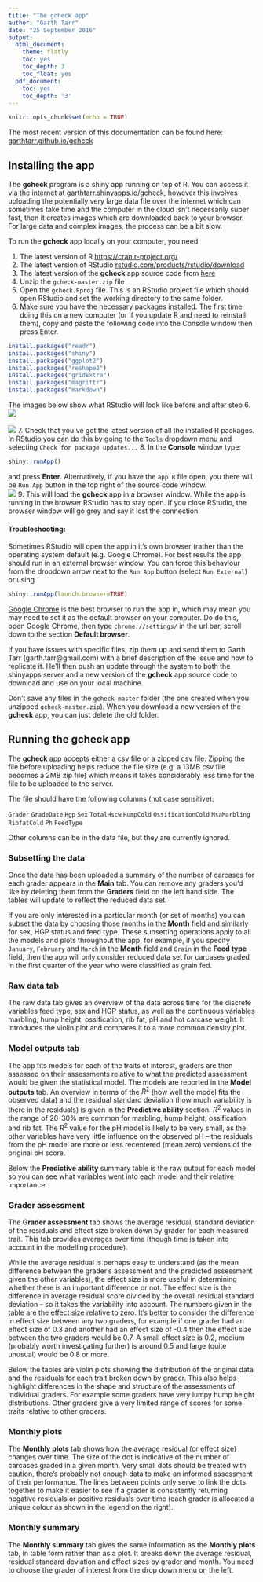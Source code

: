 ```yaml
---
title: "The gcheck app"
author: "Garth Tarr"
date: "25 September 2016"
output:
  html_document:
    theme: flatly
    toc: yes
    toc_depth: 3
    toc_float: yes
  pdf_document:
    toc: yes
    toc_depth: '3'
---
```


```r
knitr::opts_chunk$set(echo = TRUE)
```

The most recent version of this documentation can be found here: [garthtarr.github.io/gcheck](https://garthtarr.github.io/gcheck/)

## Installing the app

The **gcheck** program is a shiny app running on top of R.  You can access it via the internet at [garthtarr.shinyapps.io/gcheck](https://garthtarr.shinyapps.io/gcheck/), however this involves uploading the potentially very large data file over the internet which can sometimes take time and the computer in the cloud isn't necessarily super fast, then it creates images which are downloaded back to your browser.  For large data and complex images, the process can be a bit slow.

To run the **gcheck** app locally on your computer, you need:

1. The latest version of R [https://cran.r-project.org/](cran.r-project.org)
2. The latest version of RStudio [rstudio.com/products/rstudio/download](https://www.rstudio.com/products/rstudio/download/)
3. The latest version of the **gcheck** app source code from [here](https://github.com/garthtarr/gcheck/archive/master.zip)
4. Unzip the `gcheck-master.zip` file
5. Open the `gcheck.Rproj` file.  This is an RStudio project file which should open RStudio and set the working directory to the same folder.
6. Make sure you have the necessary packages installed.  The first time doing this on a new computer (or if you update R and need to reinstall them), copy and paste the following code into the Console window then press Enter.
```r
install.packages("readr")
install.packages("shiny")
install.packages("ggplot2")
install.packages("reshape2")
install.packages("gridExtra")
install.packages("magrittr")
install.packages("markdown")
```
   The images below show what RStudio will look like before and after step 6.
   ![](img/screenshot1.png) <br><br>
   ![](img/screenshot2.png)
7. Check that you've got the latest version of all the installed R packages.  In RStudio you can do this by going to the `Tools` dropdown menu and selecting `Check for package updates...`
8. In the **Console** window type:
```r
shiny::runApp()
```
   and press **Enter**.  Alternatively, if you have the `app.R` file open, you there will be `Run App` button in the top right of the source code window.  
   ![](img/screenshot.png)
9. This will load the **gcheck** app in a browser window.  While the app is running in the browser RStudio has to stay open.  If you close RStudio, the browser window will go grey and say it lost the connection. 

#### Troubleshooting:

Sometimes RStudio will open the app in it's own browser (rather than the operating system default (e.g. Google Chrome).  For best results the app should run in an external browser window.  You can force this behaviour from the dropdown arrow next to the `Run App` button (select `Run External`) or using

```r
shiny::runApp(launch.browser=TRUE)
```

[Google Chrome](https://www.google.com.au/chrome/browser/desktop/) is the best browser to run the app in, which may mean you may need to set it as the default browser on your computer.  Do do this, open Google Chrome, then type `chrome://settings/` in the url bar, scroll down to the section **Default browser**.

If you have issues with specific files, zip them up and send them to Garth Tarr (garth.tarr@gmail.com) with a brief description of the issue and how to replicate it.  He'll then push an update through the system to both the shinyapps server and a new version of the **gcheck** app source code to download and use on your local machine. 

Don't save any files in the `gcheck-master` folder (the one created when you unzipped `gcheck-master.zip`).  When you download a new version of the **gcheck** app, you can just delete the old folder.

## Running the gcheck app

The **gcheck** app accepts either a csv file or a zipped csv file.  Zipping the file before uploading helps reduce the file size (e.g. a 13MB csv file becomes a 2MB zip file) which means it takes considerably less time for the file to be uploaded to the server.

The file should have the following columns (not case sensitive):

`Grader`
`GradeDate`
`Hgp`
`Sex`
`TotalHscw`
`HumpCold`
`OssificationCold`
`MsaMarbling`
`RibfatCold`
`Ph`
`FeedType`

Other columns can be in the data file, but they are currently ignored.

### Subsetting the data

Once the data has been uploaded a summary of the number of carcases for each grader appears in the **Main** tab.  You can remove any graders you'd like by deleting them from the **Graders** field on the left hand side.  The tables will update to reflect the reduced data set.

If you are only interested in a particular month (or set of months) you can subset the data by choosing those months in the **Month** field and similarly for sex, HGP status and feed type.  These subsetting operations apply to all the models and plots throughout the app, for example, if you specify `January`, `February` and `March` in the **Month** field and `Grain` in the **Feed type** field, then the app will only consider reduced data set for carcases graded in the first quarter of the year who were classified as grain fed.

### Raw data tab

The raw data tab gives an overview of the data across time for the discrete variables feed type, sex and HGP status, as well as the continuous variables marbling, hump height, ossification, rib fat, pH and hot carcase weight. It introduces the violin plot and compares it to a more common density plot.

### Model outputs tab

The app fits models for each of the traits of interest, graders are then assessed on their assessments relative to what the predicted assessment would be given the statistical model.  The models are reported in the **Model outputs** tab.  An overview in terms of the $R^2$ (how well the model fits the observed data) and the residual standard deviation (how much variability is there in the residuals) is given in the **Predictive ability** section. $R^2$ values in the range of 20-30% are common for marbling, hump height, ossification and rib fat.  The $R^2$ value for the pH model is likely to be very small, as the other variables have very little influence on the observed pH -- the residuals from the pH model are more or less recentered (mean zero) versions of the original pH score.

Below the **Predictive ability** summary table is the raw output for each model so you can see what variables went into each model and their relative importance.

### Grader assessment

The **Grader assessment** tab shows the average residual, standard deviation of the residuals and effect size broken down by grader for each measured trait.  This tab provides averages over time (though time is taken into account in the modelling procedure).

While the average residual is perhaps easy to understand (as the mean difference between the grader's assessment and the predicted assessment given the other variables), the effect size is more useful in determining whether there is an important difference or not. The effect size is the difference in average residual score divided by the overall residual standard deviation -- so it takes the variability into account. The numbers given in the table are the effect size relative to zero. It's better to consider the difference in effect size between any two graders, for example if one grader had an effect size of 0.3 and another had an effect size of -0.4 then the effect size between the two graders would be 0.7. A small effect size is 0.2, medium (probably worth investigating further) is around 0.5 and large (quite unusual) would be 0.8 or more.

Below the tables are violin plots showing the distribution of the original data and the residuals for each trait broken down by grader.  This also helps highlight differences in the shape and structure of the assessments of individual graders.  For example some graders have very lumpy hump height distributions.  Other graders give a very limited range of scores for some traits relative to other graders.

### Monthly plots

The **Monthly plots** tab shows how the average residual (or effect size) changes over time.  The size of the dot is indicative of the number of carcases graded in a given month.  Very small dots should be treated with caution, there's probably not enough data to make an informed assessment of their performance.  The lines between points only serve to link the dots together to make it easier to see if a grader is consistently returning negative residuals or positive residuals over time (each grader is allocated a unique colour as shown in the legend on the right).  

### Monthly summary

The **Monthly summary** tab gives the same information as the **Monthly plots** tab, in table form rather than as a plot.  It breaks down the average residual, residual standard deviation and effect sizes by grader and month.  You need to choose the grader of interest from the drop down menu on the left.


